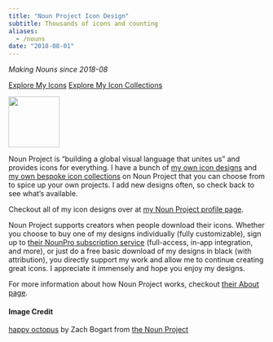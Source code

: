 ```yaml
---
title: "Noun Project Icon Design"
subtitle: Thousands of icons and counting
aliases: 
  - /nouns
date: "2018-08-01"
---
```


*Making Nouns since 2018-08*

<!-- Noun Link Buttons -->
<a class="btn btn-success" href="https://thenounproject.com/zachbogart/uploads/" role="button"><i class="bi bi-heart-fill"></i> Explore My Icons</a>
<a class="btn btn-primary" href="https://thenounproject.com/browse/creator/zachbogart/icon-collections" role="button"><i class="bi bi-collection"></i> Explore My Icon Collections</a>
<br>

<!-- Icon Image: Small -->
<img src="images/making_nouns.png" width="100"/> 

Noun Project is "building a global visual language that unites us" and provides icons for everything. I have a bunch of [my own icon designs](https://thenounproject.com/zachbogart/uploads/) and [my own bespoke icon collections](https://thenounproject.com/browse/creator/zachbogart/icon-collections) on Noun Project that you can choose from to spice up your own projects. I add new designs often, so check back to see what's available.

Checkout all of my icon designs over at [my Noun Project profile page](https://thenounproject.com/zachbogart/).

Noun Project supports creators when people download their icons. Whether you choose to buy one of my designs individually (fully customizable), sign up to [their NounPro subscription service](https://thenounproject.com/accounts/upgrade/) (full-access, in-app integration, and more), or just do a free basic download of my designs in black (with attribution), you directly support my work and allow me to continue creating great icons. I appreciate it immensely and hope you enjoy my designs.

For more information about how Noun Project works, checkout [their About page](https://thenounproject.com/about/).

<!--Noun Image Credit-->
#### Image Credit
[happy octopus](https://thenounproject.com/zachbogart/collection/adorable-octopus/) by Zach Bogart from [the Noun Project](https://thenounproject.com/zachbogart)
